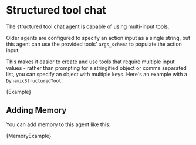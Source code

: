 # Structured tool chat

The structured tool chat agent is capable of using multi-input tools.

Older agents are configured to specify an action input as a single string, but this agent can use the provided tools' `args_schema` to populate the action input.


This makes it easier to create and use tools that require multiple input values - rather than prompting for a stringified object or comma separated list, you can specify an object with multiple keys.
Here's an example with a `DynamicStructuredTool`:

<CodeBlock language="typescript">{Example}</CodeBlock>

## Adding Memory

You can add memory to this agent like this:


<CodeBlock language="typescript">{MemoryExample}</CodeBlock>
